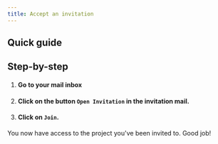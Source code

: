 ```yaml
---
title: Accept an invitation
---
```



## Quick guide

<VideoPlayer src="https://cdn.csquare.run/docs/webm/accept-project-invitation.webm" />

## Step-by-step

1. #### Go to your mail inbox
2. #### Click on the button `Open Invitation` in the invitation mail.
3. #### Click on `Join`.

You now have access to the project you've been invited to. Good job!
